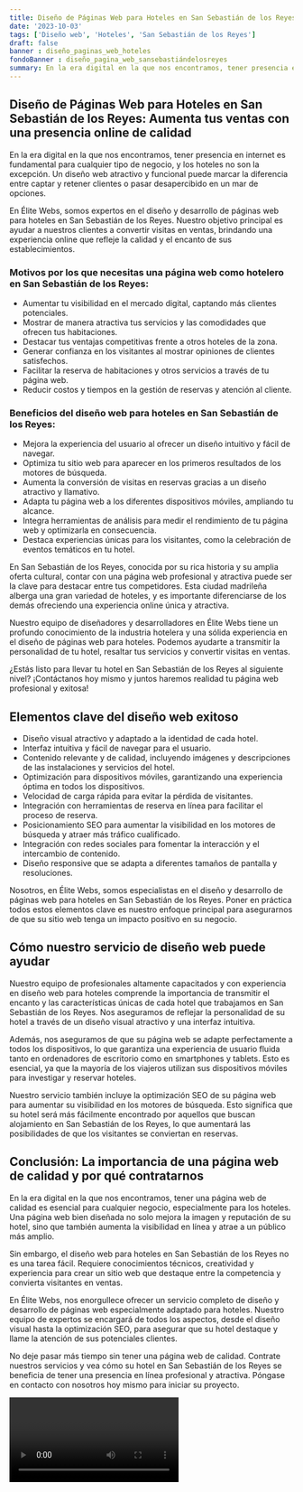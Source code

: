 ```yaml
---
title: Diseño de Páginas Web para Hoteles en San Sebastián de los Reyes
date: '2023-10-03'
tags: ['Diseño web', 'Hoteles', 'San Sebastián de los Reyes']
draft: false
banner : diseño_paginas_web_hoteles
fondoBanner : diseño_pagina_web_sansebastiándelosreyes
summary: En la era digital en la que nos encontramos, tener presencia en internet es fundamental para cualquier tipo de negocio, y los hoteles no son la excepción. Un diseño web atractivo y funcional puede marcar la diferencia entre captar y retener clientes o pasar desapercibido en un mar de opciones.
---
```


## Diseño de Páginas Web para Hoteles en San Sebastián de los Reyes: Aumenta tus ventas con una presencia online de calidad

En la era digital en la que nos encontramos, tener presencia en internet es fundamental para cualquier tipo de negocio, y los hoteles no son la excepción. Un diseño web atractivo y funcional puede marcar la diferencia entre captar y retener clientes o pasar desapercibido en un mar de opciones.

En Élite Webs, somos expertos en el diseño y desarrollo de páginas web para hoteles en San Sebastián de los Reyes. Nuestro objetivo principal es ayudar a nuestros clientes a convertir visitas en ventas, brindando una experiencia online que refleje la calidad y el encanto de sus establecimientos.

### Motivos por los que necesitas una página web como hotelero en San Sebastián de los Reyes:

- Aumentar tu visibilidad en el mercado digital, captando más clientes potenciales.
- Mostrar de manera atractiva tus servicios y las comodidades que ofrecen tus habitaciones.
- Destacar tus ventajas competitivas frente a otros hoteles de la zona.
- Generar confianza en los visitantes al mostrar opiniones de clientes satisfechos.
- Facilitar la reserva de habitaciones y otros servicios a través de tu página web.
- Reducir costos y tiempos en la gestión de reservas y atención al cliente. 

### Beneficios del diseño web para hoteles en San Sebastián de los Reyes:

- Mejora la experiencia del usuario al ofrecer un diseño intuitivo y fácil de navegar.
- Optimiza tu sitio web para aparecer en los primeros resultados de los motores de búsqueda.
- Aumenta la conversión de visitas en reservas gracias a un diseño atractivo y llamativo.
- Adapta tu página web a los diferentes dispositivos móviles, ampliando tu alcance.
- Integra herramientas de análisis para medir el rendimiento de tu página web y optimizarla en consecuencia.
- Destaca experiencias únicas para los visitantes, como la celebración de eventos temáticos en tu hotel.

En San Sebastián de los Reyes, conocida por su rica historia y su amplia oferta cultural, contar con una página web profesional y atractiva puede ser la clave para destacar entre tus competidores. Esta ciudad madrileña alberga una gran variedad de hoteles, y es importante diferenciarse de los demás ofreciendo una experiencia online única y atractiva.

Nuestro equipo de diseñadores y desarrolladores en Élite Webs tiene un profundo conocimiento de la industria hotelera y una sólida experiencia en el diseño de páginas web para hoteles. Podemos ayudarte a transmitir la personalidad de tu hotel, resaltar tus servicios y convertir visitas en ventas.

¿Estás listo para llevar tu hotel en San Sebastián de los Reyes al siguiente nivel? ¡Contáctanos hoy mismo y juntos haremos realidad tu página web profesional y exitosa!

<GifSeo />

<Cta />

## Elementos clave del diseño web exitoso

- Diseño visual atractivo y adaptado a la identidad de cada hotel.
- Interfaz intuitiva y fácil de navegar para el usuario.
- Contenido relevante y de calidad, incluyendo imágenes y descripciones de las instalaciones y servicios del hotel.
- Optimización para dispositivos móviles, garantizando una experiencia óptima en todos los dispositivos.
- Velocidad de carga rápida para evitar la pérdida de visitantes.
- Integración con herramientas de reserva en línea para facilitar el proceso de reserva.
- Posicionamiento SEO para aumentar la visibilidad en los motores de búsqueda y atraer más tráfico cualificado.
- Integración con redes sociales para fomentar la interacción y el intercambio de contenido.
- Diseño responsive que se adapta a diferentes tamaños de pantalla y resoluciones.

Nosotros, en Élite Webs, somos especialistas en el diseño y desarrollo de páginas web para hoteles en San Sebastián de los Reyes. Poner en práctica todos estos elementos clave es nuestro enfoque principal para asegurarnos de que su sitio web tenga un impacto positivo en su negocio.

## Cómo nuestro servicio de diseño web puede ayudar

Nuestro equipo de profesionales altamente capacitados y con experiencia en diseño web para hoteles comprende la importancia de transmitir el encanto y las características únicas de cada hotel que trabajamos en San Sebastián de los Reyes. Nos aseguramos de reflejar la personalidad de su hotel a través de un diseño visual atractivo y una interfaz intuitiva.

Además, nos aseguramos de que su página web se adapte perfectamente a todos los dispositivos, lo que garantiza una experiencia de usuario fluida tanto en ordenadores de escritorio como en smartphones y tablets. Esto es esencial, ya que la mayoría de los viajeros utilizan sus dispositivos móviles para investigar y reservar hoteles.

Nuestro servicio también incluye la optimización SEO de su página web para aumentar su visibilidad en los motores de búsqueda. Esto significa que su hotel será más fácilmente encontrado por aquellos que buscan alojamiento en San Sebastián de los Reyes, lo que aumentará las posibilidades de que los visitantes se conviertan en reservas.

## Conclusión: La importancia de una página web de calidad y por qué contratarnos

En la era digital en la que nos encontramos, tener una página web de calidad es esencial para cualquier negocio, especialmente para los hoteles. Una página web bien diseñada no solo mejora la imagen y reputación de su hotel, sino que también aumenta la visibilidad en línea y atrae a un público más amplio.

Sin embargo, el diseño web para hoteles en San Sebastián de los Reyes no es una tarea fácil. Requiere conocimientos técnicos, creatividad y experiencia para crear un sitio web que destaque entre la competencia y convierta visitantes en ventas.

En Élite Webs, nos enorgullece ofrecer un servicio completo de diseño y desarrollo de páginas web especialmente adaptado para hoteles. Nuestro equipo de expertos se encargará de todos los aspectos, desde el diseño visual hasta la optimización SEO, para asegurar que su hotel destaque y llame la atención de sus potenciales clientes.

No deje pasar más tiempo sin tener una página web de calidad. Contrate nuestros servicios y vea cómo su hotel en San Sebastián de los Reyes se beneficia de tener una presencia en línea profesional y atractiva. Póngase en contacto con nosotros hoy mismo para iniciar su proyecto.

<Video />

<CtaBot job='Hoteles' city='San Sebastián de los Reyes'/>

<Gmaps query='San Sebastián de los Reyes+españa+maps' />